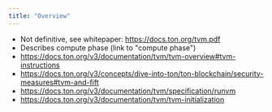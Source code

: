 ```yaml
---
title: "Overview"
---
```


- Not definitive, see whitepaper: https://docs.ton.org/tvm.pdf
- Describes compute phase (link to "compute phase")
- https://docs.ton.org/v3/documentation/tvm/tvm-overview#tvm-instructions
- https://docs.ton.org/v3/concepts/dive-into-ton/ton-blockchain/security-measures#tvm-and-fift
- https://docs.ton.org/v3/documentation/tvm/specification/runvm
- https://docs.ton.org/v3/documentation/tvm/tvm-initialization
